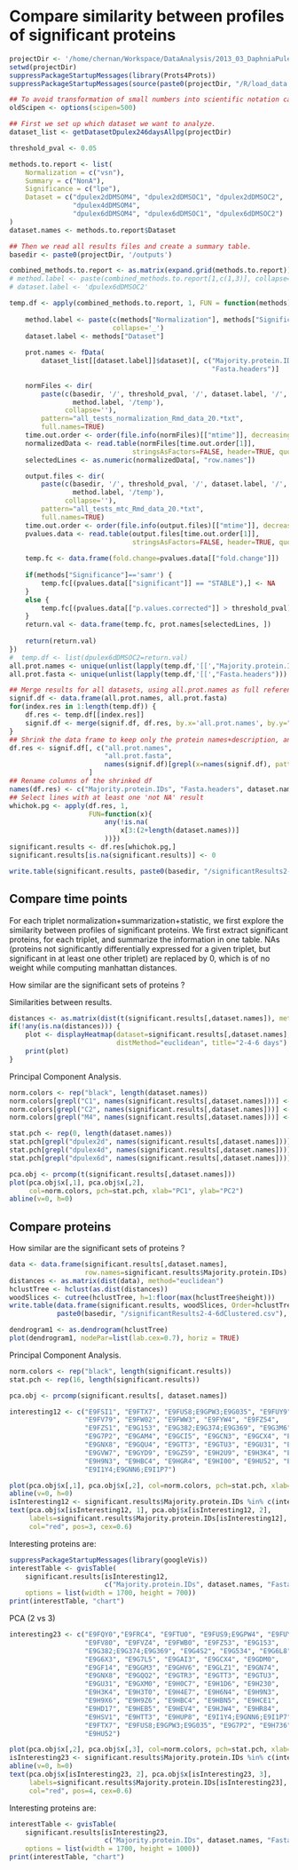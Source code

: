 Compare similarity between profiles of significant proteins
======================================================================
    
```r
projectDir <- '/home/chernan/Workspace/DataAnalysis/2013_03_DaphniaPulex'
setwd(projectDir)
suppressPackageStartupMessages(library(Prots4Prots))
suppressPackageStartupMessages(source(paste0(projectDir, "/R/load_data.R")))

## To avoid transformation of small numbers into scientific notation causing incompatibilities with further sorting methods (googleVis by ex.)
oldScipen <- options(scipen=500)
```


```r
## First we set up which dataset we want to analyze.
dataset_list <- getDatasetDpulex246daysAllpg(projectDir)

threshold_pval <- 0.05

methods.to.report <- list(
    Normalization = c("vsn"), 
    Summary = c("NonA"), 
    Significance = c("lpe"), 
    Dataset = c("dpulex2dDMSOM4", "dpulex2dDMSOC1", "dpulex2dDMSOC2", 
                "dpulex4dDMSOM4", 
                "dpulex6dDMSOM4", "dpulex6dDMSOC1", "dpulex6dDMSOC2")
)
dataset.names <- methods.to.report$Dataset
```

```r
## Then we read all results files and create a summary table.
basedir <- paste0(projectDir, '/outputs')

combined_methods.to.report <- as.matrix(expand.grid(methods.to.report))
# method.label <- paste(combined_methods.to.report[1,c(1,3)], collapse='_')
# dataset.label <- 'dpulex6dDMSOC2'

temp.df <- apply(combined_methods.to.report, 1, FUN = function(methods) {
    
    method.label <- paste(c(methods["Normalization"], methods["Significance"]), 
                          collapse='_')
    dataset.label <- methods["Dataset"]
    
    prot.names <- fData(
        dataset_list[[dataset.label]]$dataset)[, c("Majority.protein.IDs", 
                                                   "Fasta.headers")]
    
    normFiles <- dir(
        paste(c(basedir, '/', threshold_pval, '/', dataset.label, '/', 
                method.label, '/temp'), 
              collapse=''), 
        pattern="all_tests_normalization_Rmd_data_20.*txt", 
        full.names=TRUE)
    time.out.order <- order(file.info(normFiles)[["mtime"]], decreasing = TRUE)
    normalizedData <- read.table(normFiles[time.out.order[1]],
                               stringsAsFactors=FALSE, header=TRUE, quote='"', row.names=NULL)
    selectedLines <- as.numeric(normalizedData[, "row.names"])

    output.files <- dir(
        paste(c(basedir, '/', threshold_pval, '/', dataset.label, '/', 
                method.label, '/temp'), 
              collapse=''), 
        pattern="all_tests_mtc_Rmd_data_20.*txt", 
        full.names=TRUE)
    time.out.order <- order(file.info(output.files)[["mtime"]], decreasing = TRUE)
    pvalues.data <- read.table(output.files[time.out.order[1]],
                               stringsAsFactors=FALSE, header=TRUE, quote='"')
    
    temp.fc <- data.frame(fold.change=pvalues.data[["fold.change"]])
    
    if(methods["Significance"]=='samr') {
        temp.fc[(pvalues.data[["significant"]] == "STABLE"),] <- NA
    }
    else {
        temp.fc[(pvalues.data[["p.values.corrected"]] > threshold_pval),] <- NA
    }
    return.val <- data.frame(temp.fc, prot.names[selectedLines, ])
    
    return(return.val)
})
#  temp.df <- list(dpulex6dDMSOC2=return.val)
all.prot.names <- unique(unlist(lapply(temp.df,'[[',"Majority.protein.IDs")))
all.prot.fasta <- unique(unlist(lapply(temp.df,'[[',"Fasta.headers")))

## Merge results for all datasets, using all.prot.names as full reference
signif.df <- data.frame(all.prot.names, all.prot.fasta)
for(index.res in 1:length(temp.df)) {
    df.res <- temp.df[[index.res]]
    signif.df <- merge(signif.df, df.res, by.x='all.prot.names', by.y="Majority.protein.IDs", all.x=TRUE, suffixes=c('',index.res))
}
## Shrink the data frame to keep only the protein names+description, and the fold change columns
df.res <- signif.df[, c("all.prot.names", 
                        "all.prot.fasta", 
                        names(signif.df)[grepl(x=names(signif.df), pattern="fold.change")])
                    ]
## Rename columns of the shrinked df
names(df.res) <- c("Majority.protein.IDs", "Fasta.headers", dataset.names)
## Select lines with at least one 'not NA' result
whichok.pg <- apply(df.res, 1, 
                    FUN=function(x){
                        any(!is.na(
                            x[3:(2+length(dataset.names))]
                        ))})
significant.results <- df.res[whichok.pg,]
significant.results[is.na(significant.results)] <- 0

write.table(significant.results, paste0(basedir, "/significantResults2-4-6d.csv"), sep="\t")
```

Compare time points
--------------------------------------------------------------------------------

For each triplet normalization+summarization+statistic, we first explore the similarity between profiles of significant proteins.
We first extract significant proteins, for each triplet, and summarize the information in one table.
NAs (proteins not significantly differentially expressed for a given triplet, but significant in at least one other triplet) are replaced by 0, which is of no weight while computing manhattan distances.

How similar are the significant sets of proteins ?


Similarities between results.

```r
distances <- as.matrix(dist(t(significant.results[,dataset.names]), method="euclidean"))
if(!any(is.na(distances))) {
    plot <- displayHeatmap(dataset=significant.results[,dataset.names], 
                           distMethod="euclidean", title="2-4-6 days")
    print(plot)
}
```

Principal Component Analysis.

```r
norm.colors <- rep("black", length(dataset.names))
norm.colors[grepl("C1", names(significant.results[,dataset.names]))] <- "red"
norm.colors[grepl("C2", names(significant.results[,dataset.names]))] <- "darkred"
norm.colors[grepl("M4", names(significant.results[,dataset.names]))] <- "orange"

stat.pch <- rep(0, length(dataset.names))
stat.pch[grepl("dpulex2d", names(significant.results[,dataset.names]))] <- 8 #star
stat.pch[grepl("dpulex4d", names(significant.results[,dataset.names]))] <- 17 #triangle
stat.pch[grepl("dpulex6d", names(significant.results[,dataset.names]))] <- 15 #square

pca.obj <- prcomp(t(significant.results[,dataset.names]))
plot(pca.obj$x[,1], pca.obj$x[,2], 
     col=norm.colors, pch=stat.pch, xlab="PC1", ylab="PC2")
abline(v=0, h=0)
```

Compare proteins
--------------------------------------------------------------------------------

How similar are the significant sets of proteins ?

```r
data <- data.frame(significant.results[,dataset.names],
                   row.names=significant.results$Majority.protein.IDs)
distances <- as.matrix(dist(data), method="euclidean")
hclustTree <- hclust(as.dist(distances))
woodSlices <- cutree(hclustTree, h=1:floor(max(hclustTree$height)))
write.table(data.frame(significant.results, woodSlices, Order=hclustTree$order), 
            paste0(basedir, "/significantResults2-4-6dClustered.csv"), sep="\t")

dendrogram1 <- as.dendrogram(hclustTree)
plot(dendrogram1, nodePar=list(lab.cex=0.7), horiz = TRUE)
```

Principal Component Analysis.

```r
norm.colors <- rep("black", length(significant.results))
stat.pch <- rep(16, length(significant.results))

pca.obj <- prcomp(significant.results[, dataset.names])

interesting12 <- c("E9FSI1", "E9FTX7", "E9FUS8;E9GPW3;E9G035", "E9FUY9", 
                   "E9FV79", "E9FW02", "E9FWW3", "E9FYW4", "E9FZ54", 
                   "E9FZS1", "E9G153", "E9G382;E9G374;E9G369", "E9G3M6", 
                   "E9G7P2", "E9GAM4", "E9GCI5", "E9GCN3", "E9GCX4", "E9GLZ1", 
                   "E9GNX8", "E9GQU4", "E9GTT3", "E9GTU3", "E9GU31", "E9GVE9", 
                   "E9GVW7", "E9GYD9", "E9GZ59", "E9H2U9", "E9H3K4", "E9H6T2", 
                   "E9H9N3", "E9HBC4", "E9HGR4", "E9HI00", "E9HU52", "E9HUP8", 
                   "E9I1Y4;E9GNN6;E9I1P7")

plot(pca.obj$x[,1], pca.obj$x[,2], col=norm.colors, pch=stat.pch, xlab="PC1", ylab="PC2")
abline(v=0, h=0)
isInteresting12 <- significant.results$Majority.protein.IDs %in% c(interesting12)
text(pca.obj$x[isInteresting12, 1], pca.obj$x[isInteresting12, 2], 
     labels=significant.results$Majority.protein.IDs[isInteresting12], 
     col="red", pos=3, cex=0.6)
```

Interesting proteins are:
```r
suppressPackageStartupMessages(library(googleVis))
interestTable <- gvisTable(
    significant.results[isInteresting12, 
                        c("Majority.protein.IDs", dataset.names, "Fasta.headers")], 
    options = list(width = 1700, height = 700))
print(interestTable, "chart")
```

PCA (2 vs 3)
```r
interesting23 <- c("E9FQY0","E9FRC4", "E9FTU0", "E9FUS9;E9GPW4", "E9FUY9", 
                   "E9FV80", "E9FVZ4", "E9FWB0", "E9FZ53", "E9G153", 
                   "E9G382;E9G374;E9G369", "E9G4S2", "E9G534", "E9G6L8", 
                   "E9G6X3", "E9G7L5", "E9GAI3", "E9GCX4", "E9GDM0", 
                   "E9GF14", "E9GGM3", "E9GHV6", "E9GLZ1", "E9GN74", 
                   "E9GNX8", "E9GQQ2", "E9GTR3", "E9GTT3", "E9GTU3", 
                   "E9GU31", "E9GXM0", "E9H0C7", "E9H1D6", "E9H230", 
                   "E9H3K4", "E9H3T0", "E9H4E7", "E9H6N4", "E9H9N3", 
                   "E9H9X6", "E9H9Z6", "E9HBC4", "E9HBN5", "E9HCE1", 
                   "E9HD17", "E9HEB5", "E9HEV4", "E9HJW4", "E9HR84", 
                   "E9HSV1", "E9HTT3", "E9HUP8", "E9I1Y4;E9GNN6;E9I1P7",
                   "E9FTX7", "E9FUS8;E9GPW3;E9G035", "E9G7P2", "E9H736", 
                   "E9HU52")

plot(pca.obj$x[,2], pca.obj$x[,3], col=norm.colors, pch=stat.pch, xlab="PC2", ylab="PC3")
isInteresting23 <- significant.results$Majority.protein.IDs %in% c(interesting23)
abline(v=0, h=0)
text(pca.obj$x[isInteresting23, 2], pca.obj$x[isInteresting23, 3], 
     labels=significant.results$Majority.protein.IDs[isInteresting23], 
     col="red", pos=4, cex=0.6)
```

Interesting proteins are:
```r
interestTable <- gvisTable(
    significant.results[isInteresting23, 
                        c("Majority.protein.IDs", dataset.names, "Fasta.headers")], 
    options = list(width = 1700, height = 1000))
print(interestTable, "chart")
```
